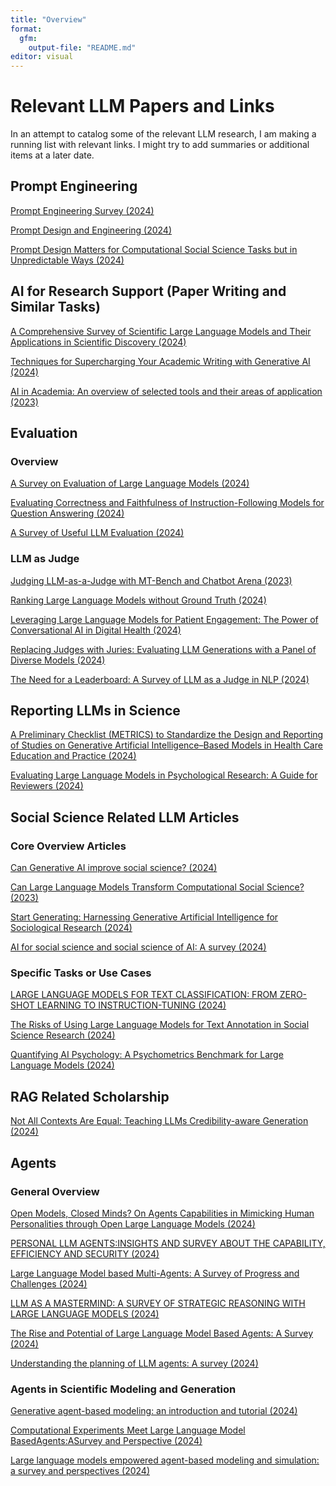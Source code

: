 ```yaml
---
title: "Overview"
format: 
  gfm:
    output-file: "README.md"
editor: visual
---
```


# Relevant LLM Papers and Links

In an attempt to catalog some of the relevant LLM research, I am making a running list with relevant links. I might try to add summaries or additional items at a later date.

## Prompt Engineering

[Prompt Engineering Survey (2024)](PDFs/Prompt%20Engineering.pdf)

[Prompt Design and Engineering (2024)](PDFs/prompt%20design.pdf)

[Prompt Design Matters for Computational Social Science Tasks but in Unpredictable Ways (2024)](PDFs/prompt%20design%20matters.pdf)

## AI for Research Support (Paper Writing and Similar Tasks)

[A Comprehensive Survey of Scientific Large Language Models and Their Applications in Scientific Discovery (2024)](PDFs/LLMs%20in%20scientific%20discovery.pdf)

[Techniques for Supercharging Your Academic Writing with Generative AI (2024)](PDFs/Writing%20using%20AI.pdf)

[AI in Academia: An overview of selected tools and their areas of application (2023)](PDFs/AI%20Tools.pdf)

## Evaluation

### Overview

[A Survey on Evaluation of Large Language Models (2024)](PDFs/llm%20evaluation%20survey.pdf)

[Evaluating Correctness and Faithfulness of Instruction-Following Models for Question Answering (2024)](PDFs/eval%20correct%20and%20faithfulness.pdf)

[A Survey of Useful LLM Evaluation (2024)](PDFs/reasoning_eval.pdf)

### LLM as Judge

[Judging LLM-as-a-Judge with MT-Bench and Chatbot Arena (2023)](PDFs/judge%20as%20llm%20mt-bench.pdf)

[Ranking Large Language Models without Ground Truth (2024)](PDFs/ranking.pdf)

[Leveraging Large Language Models for Patient Engagement: The Power of Conversational AI in Digital Health (2024)](PDFs/LLM%20as%20Judge%20use%20case.pdf)

[Replacing Judges with Juries: Evaluating LLM Generations with a Panel of Diverse Models (2024)](PDFs/Panel%20of%20Judges.pdf)

[The Need for a Leaderboard: A Survey of LLM as a Judge in NLP (2024)](PDFs/llm%20as%20judge.pdf)

## Reporting LLMs in Science

[A Preliminary Checklist (METRICS) to Standardize the Design and Reporting of Studies on Generative Artificial Intelligence–Based Models in Health Care Education and Practice (2024)](PDFs/METRICS%20PDF.pdf)

[Evaluating Large Language Models in Psychological Research: A Guide for Reviewers (2024)](PDFs/LLM_Reviewer_Guide.pdf)

## Social Science Related LLM Articles

### Core Overview Articles

[Can Generative AI improve social science? (2024)](PDFs/Can%20Generative%20AI%20improve%20social%20science_.pdf)

[Can Large Language Models Transform Computational Social Science? (2023)](PDFs/llm%20css.pdf)

[Start Generating: Harnessing Generative Artificial Intelligence for Sociological Research (2024)](PDFs/Start%20Generating_%20Harnessing%20Generative%20Artificial%20Intelligence%20for%20Sociological%20Research.pdf)

[AI for social science and social science of AI: A survey (2024)](PDFs/AI%20for%20social%20science%20and%20social%20science%20of%20AI_%20A%20survey.pdf)

### Specific Tasks or Use Cases

[LARGE LANGUAGE MODELS FOR TEXT CLASSIFICATION: FROM ZERO-SHOT LEARNING TO INSTRUCTION-TUNING (2024)](PDFs/updated_preprint.pdf)

[The Risks of Using Large Language Models for Text Annotation in Social Science Research (2024)](PDFs/Generative_AI_and_CSS.pdf)

[Quantifying AI Psychology: A Psychometrics Benchmark for Large Language Models (2024)](PDFs/AI%20psychometric%20evaluation.pdf)

## RAG Related Scholarship

[Not All Contexts Are Equal: Teaching LLMs Credibility-aware Generation (2024)](PDFs/CAG.pdf)

## Agents

### General Overview

[Open Models, Closed Minds? On Agents Capabilities in Mimicking Human Personalities through Open Large Language Models (2024)](PDFs/open%20models,%20closed%20minds.pdf)

[PERSONAL LLM AGENTS:INSIGHTS AND SURVEY ABOUT THE CAPABILITY, EFFICIENCY AND SECURITY (2024)](PDFs/personal%20llm%20agents%20survey.pdf)

[Large Language Model based Multi-Agents: A Survey of Progress and Challenges (2024)](PDFs/multiagent%20survey.pdf)

[LLM AS A MASTERMIND: A SURVEY OF STRATEGIC REASONING WITH LARGE LANGUAGE MODELS (2024)](PDFs/mastermind.pdf)

[The Rise and Potential of Large Language Model Based Agents: A Survey (2024)](PDFs/potential.pdf)

[Understanding the planning of LLM agents: A survey (2024)](PDFs/agent%20planning.pdf)

### Agents in Scientific Modeling and Generation

[Generative agent-based modeling: an introduction and tutorial (2024)](PDFs/generative%20agent%20based%20modeling.pdf)

[Computational Experiments Meet Large Language Model BasedAgents:ASurvey and Perspective (2024)](PDFs/gen%20agents%20exp.pdf)

[Large language models empowered agent-based modeling and simulation: a survey and perspectives (2024)](PDFs/gen%20ai%20agent%20based%20modeling)
